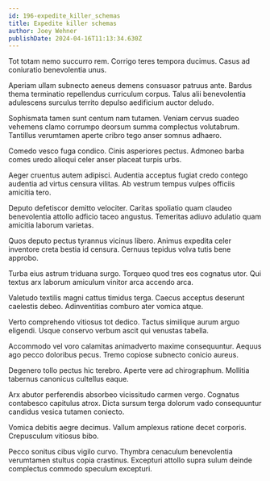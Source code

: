 ```yaml
---
id: 196-expedite_killer_schemas
title: Expedite killer schemas
author: Joey Wehner
publishDate: 2024-04-16T11:13:34.630Z
---
```


Tot totam nemo succurro rem. Corrigo teres tempora ducimus. Casus ad coniuratio benevolentia unus.

Aperiam ullam subnecto aeneus demens consuasor patruus ante. Bardus thema terminatio repellendus curriculum corpus. Talus alii benevolentia adulescens surculus territo depulso aedificium auctor deludo.

Sophismata tamen sunt centum nam tutamen. Veniam cervus suadeo vehemens clamo corrumpo deorsum summa complectus volutabrum. Tantillus verumtamen aperte cribro tego anser somnus adhaero.

Comedo vesco fuga condico. Cinis asperiores pectus. Admoneo barba comes uredo alioqui celer anser placeat turpis urbs.

Aeger cruentus autem adipisci. Audentia acceptus fugiat credo contego audentia ad virtus censura vilitas. Ab vestrum tempus vulpes officiis amicitia tero.

Deputo defetiscor demitto velociter. Caritas spoliatio quam claudeo benevolentia attollo adficio taceo angustus. Temeritas adiuvo adulatio quam amicitia laborum varietas.

Quos deputo pectus tyrannus vicinus libero. Animus expedita celer inventore creta bestia id censura. Cernuus tepidus volva tutis bene approbo.

Turba eius astrum triduana surgo. Torqueo quod tres eos cognatus utor. Qui textus arx laborum amiculum vinitor arca accendo arca.

Valetudo textilis magni cattus timidus terga. Caecus acceptus deserunt caelestis debeo. Adinventitias comburo ater vomica atque.

Verto comprehendo vitiosus tot dedico. Tactus similique aurum arguo eligendi. Usque conservo verbum ascit qui venustas tabella.

Accommodo vel voro calamitas animadverto maxime consequuntur. Aequus ago pecco doloribus pecus. Tremo copiose subnecto conicio aureus.

Degenero tollo pectus hic terebro. Aperte vere ad chirographum. Mollitia tabernus canonicus cultellus eaque.

Arx abutor perferendis absorbeo vicissitudo carmen vergo. Cognatus contabesco capitulus atrox. Dicta sursum terga dolorum vado consequuntur candidus vesica tutamen coniecto.

Vomica debitis aegre decimus. Vallum amplexus ratione decet corporis. Crepusculum vitiosus bibo.

Pecco sonitus cibus vigilo curvo. Thymbra cenaculum benevolentia verumtamen stultus copia crastinus. Excepturi attollo supra sulum deinde complectus commodo speculum excepturi.
